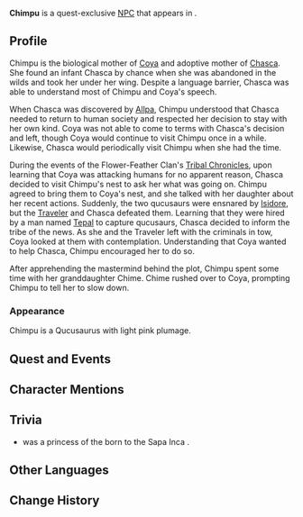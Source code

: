 {{Character_Infobox
|type             = Quest NPC
|image            = NPC Chimpu.png
|title2           = Momma Bird
|titleNote2       = by Chasca
|group            = Qucusaurus
|group2           = Saurians
|region           = Natlan
|location         = Natlan
|affiliation      = Flower-Feather Clan
|child            = Coya
|child2           = Chasca
|childNote2       = foster
|relative         = Chime
|relativeNote     = granddaughter
}}
'''Chimpu''' is a quest-exclusive [[NPC]] that appears in {{Quest|Guns and Wings}}.

==Profile==
Chimpu is the biological mother of [[Coya]] and adoptive mother of [[Chasca]]. She found an infant Chasca by chance when she was abandoned in the wilds and took her under her wing. Despite a language barrier, Chasca was able to understand most of Chimpu and Coya's speech.

When Chasca was discovered by [[Allpa]], Chimpu understood that Chasca needed to return to human society and respected her decision to stay with her own kind. Coya was not able to come to terms with Chasca's decision and left, though Coya would continue to visit Chimpu once in a while. Likewise, Chasca would periodically visit Chimpu when she had the time.

During the events of the Flower-Feather Clan's [[Tribal Chronicles]], upon learning that Coya was attacking humans for no apparent reason, Chasca decided to visit Chimpu's nest to ask her what was going on. Chimpu agreed to bring them to Coya's nest, and she talked with her daughter about her recent actions. Suddenly, the two qucusaurs were ensnared by [[Isidore]], but the [[Traveler]] and Chasca defeated them. Learning that they were hired by a man named [[Tepal]] to capture qucusaurs, Chasca decided to inform the tribe of the news. As she and the Traveler left with the criminals in tow, Coya looked at them with contemplation. Understanding that Coya wanted to help Chasca, Chimpu encouraged her to do so.

After apprehending the mastermind behind the plot, Chimpu spent some time with her granddaughter Chime. Chime rushed over to Coya, prompting Chimpu to tell her to slow down.

===Appearance===
Chimpu is a Qucusaurus with light pink plumage.

==Quest and Events==
{{Quests and Events}}

==Character Mentions==
{{Character Mentions}}

==Trivia==
* {{w|Chimpu Ocllo}} was a princess of the {{w|Inca Empire}} born to the Sapa Inca {{w|Túpac Huallpa}}.

==Other Languages==
{{Other Languages|default_hidden=1
|en       = Chimpu
|zhs      = 栖木普
|zhs_rm   = Qīmùpǔ
|zht      = 棲木普
|zht_rm   = Qīmùpǔ
|ja       = チンプ
|ja_rm    = Chinpu
|ko       = 치무푸
|es       = Chimpu
|fr       = Chimpu
|ru       = Чимпу
|th       = Chimpu
|vi       = Chimpu
|de       = Chimpu
|id       = Chimpu
|pt       = Chimpu
|tr       = Chimpu
|it       = Chimpu
}}

==Change History==
{{Change History|5.2}}
<!--
==Reflist==
{{Reflist}}
-->